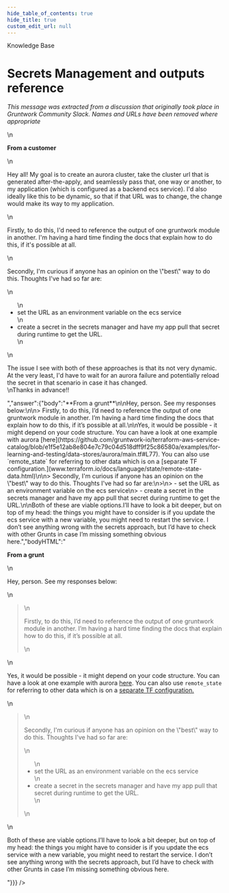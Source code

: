 ```yaml
---
hide_table_of_contents: true
hide_title: true
custom_edit_url: null
---
```



<CenterLayout>
<span className="title">Knowledge Base</span>
<h1>Secrets Management and outputs reference</h1>
<GitHub discussion={{"id":"MDEwOkRpc2N1c3Npb24zNTQ3MTMz","number":15,"author":{"login":"gruntwork-support"},"title":"Secrets Management and outputs reference","body":"_This message was extracted from a discussion that originally took place in Gruntwork Community Slack. Names and URLs have been removed where appropriate_\n\n**From a customer**\n\nHey all! My goal is to create an aurora cluster, take the cluster url that is generated after-the-apply, and seamlessly pass that, one way or another, to my application (which is configured as a backend ecs service). I'd also ideally like this to be dynamic, so that if that URL was to change, the change would make its way to my application.\n\nFirstly, to do this, I'd need to reference the output of one gruntwork module in another. I'm having a hard time finding the docs that explain how to do this, if it's possible at all.\n\nSecondly, I'm curious if anyone has an opinion on the \"best\" way to do this. Thoughts I've had so far are:\n\n- set the URL as an environment variable on the ecs service\n- create a secret in the secrets manager and have my app pull that secret during runtime to get the URL.\n\nThe issue I see with both of these approaches is that its not very dynamic. At the very least, I'd have to wait for an aurora failure and potentially reload the secret in that scenario in case it has changed.\nThanks in advance!!","bodyHTML":"<p dir=\"auto\"><em>This message was extracted from a discussion that originally took place in Gruntwork Community Slack. Names and URLs have been removed where appropriate</em></p>\n<p dir=\"auto\"><strong>From a customer</strong></p>\n<p dir=\"auto\">Hey all! My goal is to create an aurora cluster, take the cluster url that is generated after-the-apply, and seamlessly pass that, one way or another, to my application (which is configured as a backend ecs service). I'd also ideally like this to be dynamic, so that if that URL was to change, the change would make its way to my application.</p>\n<p dir=\"auto\">Firstly, to do this, I'd need to reference the output of one gruntwork module in another. I'm having a hard time finding the docs that explain how to do this, if it's possible at all.</p>\n<p dir=\"auto\">Secondly, I'm curious if anyone has an opinion on the \"best\" way to do this. Thoughts I've had so far are:</p>\n<ul dir=\"auto\">\n<li>set the URL as an environment variable on the ecs service</li>\n<li>create a secret in the secrets manager and have my app pull that secret during runtime to get the URL.</li>\n</ul>\n<p dir=\"auto\">The issue I see with both of these approaches is that its not very dynamic. At the very least, I'd have to wait for an aurora failure and potentially reload the secret in that scenario in case it has changed.<br>\nThanks in advance!!</p>","answer":{"body":"**From a grunt**\n\nHey, person. See my responses below:\n\n> Firstly, to do this, I’d need to reference the output of one gruntwork module in another. I’m having a hard time finding the docs that explain how to do this, if it’s possible at all.\n\nYes, it would be possible - it might depend on your code structure. You can have a look at one example with aurora [here](https://github.com/gruntwork-io/terraform-aws-service-catalog/blob/e1f5e12ab8e804e7c79c04d518dff9f25c86580a/examples/for-learning-and-testing/data-stores/aurora/main.tf#L77). You can also use `remote_state` for referring to other data which is on a [separate TF configuration.](www.terraform.io/docs/language/state/remote-state-data.html)\n\n> Secondly, I'm curious if anyone has an opinion on the \"best\" way to do this. Thoughts I've had so far are:\n>\n> - set the URL as an environment variable on the ecs service\n> - create a secret in the secrets manager and have my app pull that secret during runtime to get the URL.\n\nBoth of these are viable options.I’ll have to look a bit deeper, but on top of my head: the things you might have to consider is if you update the ecs service with a new variable, you might need to restart the service. I don’t see anything wrong with the secrets approach, but I’d have to check with other Grunts in case I’m missing something obvious here.","bodyHTML":"<p dir=\"auto\"><strong>From a grunt</strong></p>\n<p dir=\"auto\">Hey, person. See my responses below:</p>\n<blockquote>\n<p dir=\"auto\">Firstly, to do this, I’d need to reference the output of one gruntwork module in another. I’m having a hard time finding the docs that explain how to do this, if it’s possible at all.</p>\n</blockquote>\n<p dir=\"auto\">Yes, it would be possible - it might depend on your code structure. You can have a look at one example with aurora <a href=\"https://github.com/gruntwork-io/terraform-aws-service-catalog/blob/e1f5e12ab8e804e7c79c04d518dff9f25c86580a/examples/for-learning-and-testing/data-stores/aurora/main.tf#L77\">here</a>. You can also use <code class=\"notranslate\">remote_state</code> for referring to other data which is on a <a href=\"www.terraform.io/docs/language/state/remote-state-data.html\">separate TF configuration.</a></p>\n<blockquote>\n<p dir=\"auto\">Secondly, I'm curious if anyone has an opinion on the \"best\" way to do this. Thoughts I've had so far are:</p>\n<ul dir=\"auto\">\n<li>set the URL as an environment variable on the ecs service</li>\n<li>create a secret in the secrets manager and have my app pull that secret during runtime to get the URL.</li>\n</ul>\n</blockquote>\n<p dir=\"auto\">Both of these are viable options.I’ll have to look a bit deeper, but on top of my head: the things you might have to consider is if you update the ecs service with a new variable, you might need to restart the service. I don’t see anything wrong with the secrets approach, but I’d have to check with other Grunts in case I’m missing something obvious here.</p>"}}} />

</CenterLayout>
  

<!-- ##DOCS-SOURCER-START
{
  "sourcePlugin": "github-discussions",
  "hash": "485649070801f078d73f65518b799bee"
}
##DOCS-SOURCER-END -->
